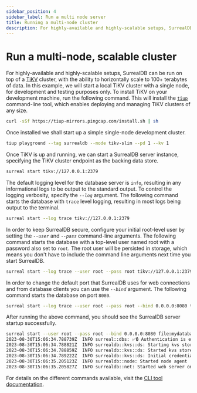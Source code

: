 ```yaml
---
sidebar_position: 4
sidebar_label: Run a multi node server
title: Running a multi-node cluster
description: For highly-available and highly-scalable setups, SurrealDB can be run on top of a TiKV cluster, with the ability to horizontally scale to 100+ terabytes of data.
---
```


# Run a multi-node, scalable cluster

For highly-available and highly-scalable setups, SurrealDB can be run on top of a [TiKV](https://tikv.org/) cluster, with the ability to horizontally scale to 100+ terabytes of data. In this example, we will start a local TiKV cluster with a single node, for development and testing purposes only. To install TiKV on your development machine, run the following command. This will install the [`tiup`](https://github.com/pingcap/tiup) command-line tool, which enables deploying and managing TiKV clusters of any size.

```bash
curl -sSf https://tiup-mirrors.pingcap.com/install.sh | sh
```

Once installed we shall start up a simple single-node development cluster.

```bash
tiup playground --tag surrealdb --mode tikv-slim --pd 1 --kv 1
```
Once TiKV is up and running, we can start a SurrealDB server instance, specifying the TiKV cluster endpoint as the backing data store.

```bash
surreal start tikv://127.0.0.1:2379
```
The default logging level for the database server is `info`, resulting in any informational logs to be output to the standard output. To control the logging verbosity, specify the *`--log`* argument. The following command starts the database with `trace` level logging, resulting in most logs being output to the terminal.

```bash
surreal start --log trace tikv://127.0.0.1:2379
```
In order to keep SurrealDB secure, configure your initial root-level user by setting the *`--user`* and *`--pass`* command-line arguments. The following command starts the database with a top-level user named root with a password also set to `root`. The root user will be persisted in storage, which means you don't have to include the command line arguments next time you start SurrealDB.

```bash
surreal start --log trace --user root --pass root tikv://127.0.0.1:2379
```
In order to change the default port that SurrealDB uses for web connections and from database clients you can use the *`--bind`* argument. The following command starts the database on port `8080`.

```bash
surreal start --log trace --user root --pass root --bind 0.0.0.0:8080 tikv://placement.driver.hostname.or.ip:2379
```
After running the above command, you should see the SurrealDB server startup successfully.

```bash
surreal start --user root --pass root --bind 0.0.0.0:8080 file:mydatabase.db
2023-08-30T15:06:34.788739Z  INFO surreal::dbs: ✅🔒 Authentication is enabled 🔒✅
2023-08-30T15:06:34.788821Z  INFO surrealdb::kvs::ds: Starting kvs store in file:mydatabase.db
2023-08-30T15:06:34.788859Z  INFO surrealdb::kvs::ds: Started kvs store in file:mydatabase.db
2023-08-30T15:06:34.789222Z  INFO surrealdb::kvs::ds: Initial credentials were provided and no existing root-level users were found: create the initial user 'root'.
2023-08-30T15:06:35.205123Z  INFO surrealdb::node: Started node agent
2023-08-30T15:06:35.205827Z  INFO surrealdb::net: Started web server on 0.0.0.0:8080
```

For details on the different commands available, visit the [CLI tool documentation](/docs/surrealdb/2.x/cli).
